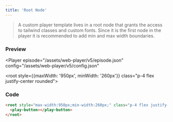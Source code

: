 ```yaml
---
title: 'Root Node'
---
```



> A custom player template lives in a root node that grants the access to tailwind classes and custom fonts. Since it is the first node in the player it is recommended to add min and max width boundaries.

### Preview

<Player
  episode="/assets/web-player/v5/episode.json"
  config="/assets/web-player/v5/config.json"
>
  <root style={{maxWidth: '950px', minWidth: '260px'}} class="p-4 flex justify-center rounded">
    <play-button></play-button>
  </root>
</Player>

### Code

```html
<root style="max-width:950px;min-width:260px;" class="p-4 flex justify-center">
  <play-button></play-button>
</root>
```

